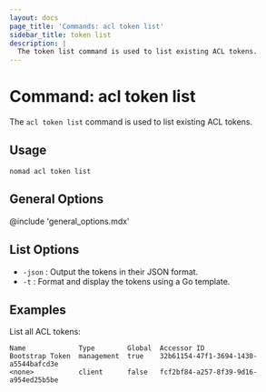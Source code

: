 ```yaml
---
layout: docs
page_title: 'Commands: acl token list'
sidebar_title: token list
description: |
  The token list command is used to list existing ACL tokens.
---
```


# Command: acl token list

The `acl token list` command is used to list existing ACL tokens.

## Usage

```plaintext
nomad acl token list
```

## General Options

@include 'general_options.mdx'

## List Options

- `-json` : Output the tokens in their JSON format.
- `-t` : Format and display the tokens using a Go template.

## Examples

List all ACL tokens:

```shell-sessionnomad acl token list
Name             Type        Global  Accessor ID
Bootstrap Token  management  true    32b61154-47f1-3694-1430-a5544bafcd3e
<none>           client      false   fcf2bf84-a257-8f39-9d16-a954ed25b5be
```
